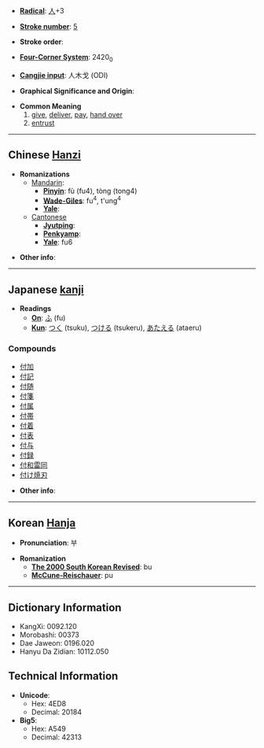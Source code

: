 * '''[[Wiktionary:Chinese radical index| Radical]]''': [[Wiktionary:Chinese radical index 人|人]]+3

* '''[[Wiktionary:Chinese total strokes index|Stroke number]]''': [[Wiktionary:Chinese total strokes index 5|5]]

* '''Stroke order''': 

* '''[[Wiktionary:Chinese four corner index|Four-Corner System]]''': 2420<sub>0</sub>

* '''[[Wiktionary:Chinese Cangjie index|Cangjie input]]''': 人木戈 (ODI)

* '''Graphical Significance and Origin''': 

* '''Common Meaning'''
*#[[give]], [[deliver]], [[pay]], [[hand over]]
*# [[entrust]]

----

== Chinese [[Hanzi]] ==

* '''Romanizations'''
** [[Mandarin]]:
*** '''[[Pinyin]]''': fù (fu4), tòng (tong4)
*** '''[[Wade-Giles]]''': fu<sup>4</sup>, t'ung<sup>4</sup>
*** '''[[Yale]]''': 
**[[Cantonese]]
***'''[[Jyutping]]''':
***'''[[Penkyamp]]''': 
***'''[[Yale]]''': fu6

* '''Other info''': 

----

== Japanese [[kanji]] ==

* '''Readings'''
** '''[[On]]''': [[ふ]] (fu)
** '''[[Kun]]''': [[つく]] (tsuku), [[つける]] (tsukeru), [[あたえる]] (ataeru)

===Compounds===
*[[付加]]
*[[付記]]
*[[付随]]
*[[付箋]]
*[[付属]]
*[[付帯]]
*[[付着]]
*[[付表]]
*[[付与]]
*[[付録]]
*[[付和雷同]]
*[[付け焼刃]]

* '''Other info''':  

----

== Korean [[Hanja]] ==

* '''Pronunciation''': 부

* '''Romanization'''
** '''[[The 2000 South Korean Revised Romanization|The 2000 South Korean Revised]]''': bu
** '''[[McCune-Reischauer]]''': pu

----

== Dictionary Information ==

* KangXi: 0092.120
* Morobashi: 00373
* Dae Jaweon: 0196.020
* Hanyu Da Zidian: 10112.050

== Technical Information ==

* '''Unicode''':
** Hex: 4ED8
** Decimal: 20184
* '''Big5''':
** Hex: A549
** Decimal: 42313